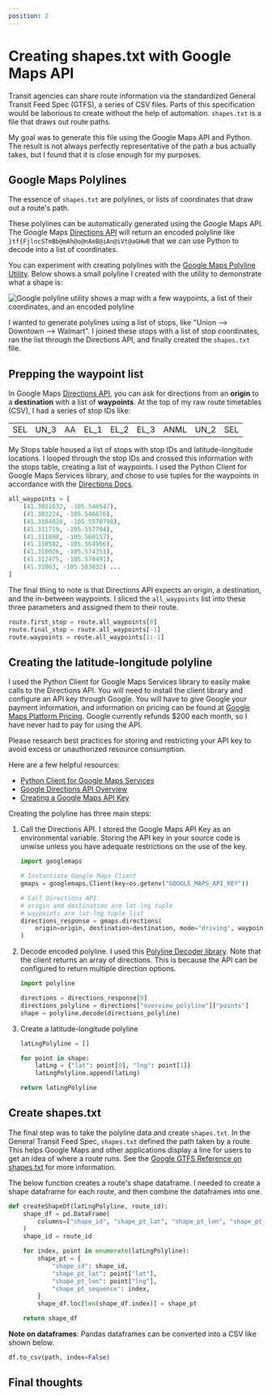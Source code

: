 ```yaml
---
position: 2
---
```


# Creating shapes.txt with Google Maps API

Transit agencies can share route information via the standardized General Transit Feed Spec (GTFS), a series of CSV files. Parts of this specification would be laborious to create without the help of automation. `shapes.txt` is a file that draws out route paths.

My goal was to generate this file using the Google Maps API and Python. The result is not always perfectly representative of the path a bus actually takes, but I found that it is close enough for my purposes.

## Google Maps Polylines

The essence of `shapes.txt` are polylines, or lists of coordinates that draw out a route's path.

These polylines can be automatically generated using the Google Maps API. The Google Maps [Directions API](https://developers.google.com/maps/documentation/directions/overview) will return an encoded polyline like `}tf{FjlncSTmBb@mAh@o@nAeB@iAn@iVt@aGHwB` that we can use Python to decode into a list of coordinates.

You can experiment with creating polylines with the [Google Maps Polyline Utility](https://developers.google.com/maps/documentation/utilities/polylineutility). Below shows a small polyline I created with the utility to demonstrate what a shape is:

![Google polyline utility shows a map with a few waypoints, a list of their coordinates, and an encoded polyline](./media/sample-polyline.png)

I wanted to generate polylines using a list of stops, like "Union --> Downtown --> Walmart". I joined these stops with a list of stop coordinates, ran the list through the Directions API, and finally created the `shapes.txt` file.

## Prepping the waypoint list

In Google Maps [Directions API](https://developers.google.com/maps/documentation/directions/overview), you can ask for directions from an **origin** to a **destination** with a list of **waypoints**. At the top of my raw route timetables (CSV), I had a series of stop IDs like:

<table>
  <tbody>
    <tr>
      <td>SEL</td>
      <td>UN_3</td>
      <td>AA</td>
      <td>EL_1</td>
      <td>EL_2</td>
      <td>EL_3</td>
      <td>ANML</td>
      <td>UN_2</td>
      <td>SEL</td>
    </tr>
  </tbody>
</table>

My Stops table housed a list of stops with stop IDs and latitude-longitude locations. I looped through the stop IDs and crossed this information with the stops table, creating a list of waypoints. I used the Python Client for Google Maps Services library, and chose to use tuples for the waypoints in accordance with the [Directions Docs](https://googlemaps.github.io/google-maps-services-python/docs/index.html#googlemaps.Client.directions).

```python
all_waypoints = [
    (41.3021632, -105.540547),
    (41.303224, -105.546676),
    (41.3104826, -105.5570798),
    (41.311719, -105.557704),
    (41.311098, -105.560157),
    (41.310502, -105.564956),
    (41.310026, -105.574351),
    (41.312475, -105.578491),
    (41.31063, -105.583832) ...
]
```

The final thing to note is that Directions API expects an origin, a destination, and the in-between waypoints. I sliced the `all_waypoints` list into these three parameters and assigned them to their route.

```python
route.first_stop = route.all_waypoints[0]
route.final_stop = route.all_waypoints[-1]
route.waypoints = route.all_waypoints[1:-1]
```

## Creating the latitude-longitude polyline

I used the Python Client for Google Maps Services library to easily make calls to the Directions API. You will need to install the client library and configure an API key through Google. You will have to give Google your payment information, and information on pricing can be found at [Google Maps Platform Pricing](https://mapsplatform.google.com/pricing/). Google currently refunds $200 each month, so I have never had to pay for using the API.

Please research best practices for storing and restricting your API key to avoid excess or unauthorized resource consumption.

Here are a few helpful resources:

- [Python Client for Google Maps Services](https://github.com/googlemaps/google-maps-services-python)
- [Google Directions API Overview](https://developers.google.com/maps/documentation/directions/overview)
- [Creating a Google Maps API Key](https://developers.google.com/maps/documentation/javascript/get-api-key)

Creating the polyline has three main steps:

1. Call the Directions API. I stored the Google Maps API Key as an environmental variable. Storing the API key in your source code is unwise unless you have adequate restrictions on the use of the key.

   ```python
   import googlemaps

   # Instantiate Google Maps Client
   gmaps = googlemaps.Client(key=os.getenv("GOOGLE_MAPS_API_KEY"))

   # Call Directions API.
   # origin and destination are lat-lng tuple
   # waypoints are lat-lng tuple list
   directions_response = gmaps.directions(
       origin=origin, destination=destination, mode="driving", waypoints=waypoints
   )
   ```

2. Decode encoded polyline. I used this [Polyline Decoder library](https://pypi.org/project/polyline/). Note that the client returns an array of directions. This is because the API can be configured to return multiple direction options.

   ```python
   import polyline

   directions = directions_response[0]
   directions_polyline = directions["overview_polyline"]["points"]
   shape = polyline.decode(directions_polyline)
   ```

3. Create a latitude-longitude polyline

   ```python
   latLngPolyline = []

   for point in shape:
       latLng = {"lat": point[0], "lng": point[1]}
       latLngPolyline.append(latLng)

   return latLngPolyline
   ```

## Create shapes.txt

The final step was to take the polyline data and create `shapes.txt`. In the General Transit Feed Spec, `shapes.txt` defined the path taken by a route. This helps Google Maps and other applications display a line for users to get an idea of where a route runs. See the [Google GTFS Reference on shapes.txt](https://developers.google.com/transit/gtfs/reference#shapestxt) for more information.

The below function creates a route's shape dataframe. I needed to create a shape dataframe for each route, and then combine the dataframes into one.

```python
def createShapeDf(latLngPolyline, route_id):
    shape_df = pd.DataFrame(
        columns=["shape_id", "shape_pt_lat", "shape_pt_lon", "shape_pt_sequence"]
    )
    shape_id = route_id

    for index, point in enumerate(latLngPolyline):
        shape_pt = {
            "shape_id": shape_id,
            "shape_pt_lat": point["lat"],
            "shape_pt_lon": point["lng"],
            "shape_pt_sequence": index,
        }
        shape_df.loc[len(shape_df.index)] = shape_pt

    return shape_df
```

**Note on dataframes**: Pandas dataframes can be converted into a CSV like shown below.

```python
df.to_csv(path, index=False)
```

## Final thoughts
